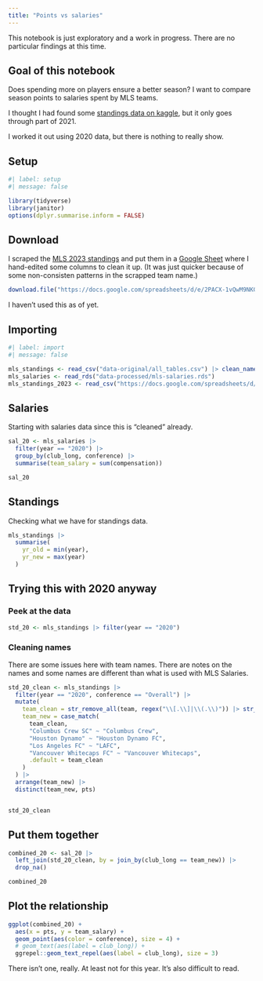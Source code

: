 ```yaml
---
title: "Points vs salaries"
---
```


::: callout-warning

This notebook is just exploratory and a work in progress. There are no particular findings at this time.

:::

## Goal of this notebook

Does spending more on players ensure a better season? I want to compare season points to salaries spent by MLS teams.

I thought I had found some [standings data on kaggle](https://www.kaggle.com/datasets/josephvm/major-league-soccer-dataset?resource=download&select=all_tables.csv), but it only goes through part of 2021.

I worked it out using 2020 data, but there is nothing to really show.

## Setup

```r
#| label: setup
#| message: false

library(tidyverse)
library(janitor)
options(dplyr.summarise.inform = FALSE)
```


## Download

I scraped the [MLS 2023 standings](https://www.mlssoccer.com/standings/2023/conference#season=2023&live=true) and put them in a [Google Sheet](https://docs.google.com/spreadsheets/d/1KxUowFOoDYl-brTsBqIAgUqLnvCcPXB4fM5CQkRC1p4/edit?usp=sharing) where I hand-edited some columns to clean it up. (It was just quicker because of some non-consisten patterns in the scrapped team name.)

```r
download.file("https://docs.google.com/spreadsheets/d/e/2PACX-1vQwM9NKGZEc5CKVR2z7IoEUq0nij77xNu6kz8Rua4JFNfqt0sOe5RaE8gwW2lZ0nSsAFH5aCNUQJrcV/pub?output=csv", "data-original/mls-standings-2023.csv")
```

I haven't used this as of yet.

## Importing

```r
#| label: import
#| message: false

mls_standings <- read_csv("data-original/all_tables.csv") |> clean_names()
mls_salaries <- read_rds("data-processed/mls-salaries.rds")
mls_standings_2023 <- read_csv("https://docs.google.com/spreadsheets/d/e/2PACX-1vQwM9NKGZEc5CKVR2z7IoEUq0nij77xNu6kz8Rua4JFNfqt0sOe5RaE8gwW2lZ0nSsAFH5aCNUQJrcV/pub?output=csv")
```


## Salaries

Starting with salaries data since this is "cleaned" already.

```r
sal_20 <- mls_salaries |> 
  filter(year == "2020") |> 
  group_by(club_long, conference) |> 
  summarise(team_salary = sum(compensation))

sal_20
```

## Standings

Checking what we have for standings data.

```r
mls_standings |> 
  summarise(
    yr_old = min(year),
    yr_new = max(year)
  )
```

## Trying this with 2020 anyway

### Peek at the data

```r
std_20 <- mls_standings |> filter(year == "2020")
```

### Cleaning names

There are some issues here with team names. There are notes on the names and some names are different than what is used with MLS Salaries.



```r
std_20_clean <- mls_standings |> 
  filter(year == "2020", conference == "Overall") |> 
  mutate(
    team_clean = str_remove_all(team, regex("\\[.\\]|\\(.\\)")) |> str_trim(),
    team_new = case_match(
      team_clean,
      "Columbus Crew SC" ~ "Columbus Crew",
      "Houston Dynamo" ~ "Houston Dynamo FC",
      "Los Angeles FC" ~ "LAFC",
      "Vancouver Whitecaps FC" ~ "Vancouver Whitecaps",
      .default = team_clean
    )
  ) |>
  arrange(team_new) |> 
  distinct(team_new, pts)


std_20_clean
```



## Put them together

```r
combined_20 <- sal_20 |> 
  left_join(std_20_clean, by = join_by(club_long == team_new)) |> 
  drop_na()

combined_20
```

## Plot the relationship

```r
ggplot(combined_20) +
  aes(x = pts, y = team_salary) +
  geom_point(aes(color = conference), size = 4) +
  # geom_text(aes(label = club_long)) +
  ggrepel::geom_text_repel(aes(label = club_long), size = 3)
```

There isn't one, really. At least not for this year. It's also difficult to read.







